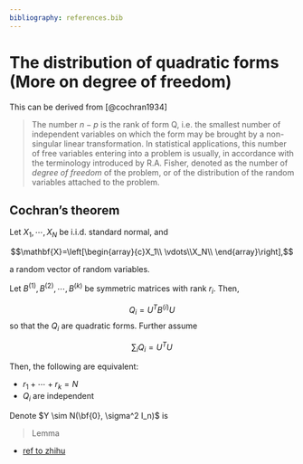 ```yaml
---
bibliography: references.bib
---
```


# The distribution of quadratic forms (More on degree of freedom)

This can be derived from [@cochran1934]

> The number $n-p$ is the rank of form Q, i.e. the smallest number of independent variables on which the form may be brought by a non-singular linear transformation. In statistical applications, this number of free variables entering into a problem is usually, in accordance with the terminology introduced by R.A. Fisher, denoted as the number of *degree of freedom* of the problem, or of the distribution of the random variables attached to the problem.

::: {#thm-Cochran}
## Cochran's theorem

Let $X_1, \cdots, X_N$ be i.i.d. standard normal, and

$$\mathbf{X}=\left[\begin{array}{c}X_1\\ \vdots\\X_N\\ \end{array}\right],$$

a random vector of random variables. 

Let $B^{(1)}, B^{(2)},\cdots,B^{(k)}$ be symmetric matrices with rank $r_i$. Then,

$$Q_i=U^TB^{(i)}U $$ so that the $Q_i$ are quadratic forms. Further assume

$$\sum_i Q_i= U^TU$$

Then, the following are equivalent:

-   $r_1+\cdots +r_k =N$
-   $Q_i$ are independent
:::

Denote $Y \sim N(\bf{0}, \sigma^2 I_n)$ is

> Lemma

-   [ref to zhihu](https://www.zhihu.com/question/20983193)
